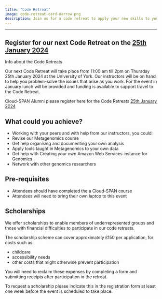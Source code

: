 ```yaml
---
title: "Code Retreat"
image: code-retreat-card-narrow.png
description: Join us for a code retreat to apply your new skills to your own data and network with other genomics researchers.
---
```

---
::: {.callout-note appearance="tip"}

# Register for our next Code Retreat on the [25th January 2024](https://forms.gle/2LsvUvb6SY39ppSd8)
:::

Info about the Code Retreats

Our next Code Retreat will take place from 11:00 am till 2pm on Thursday 25th January 2024 at the University of York. Our instructors will be on hand to help you problem-solve the issues that arise as you work. For the event in January lunch will be provided and funding is available to support travel to the Code Retreat.

Cloud-SPAN Alumni please register here for the Code Retreats [25th January 2024](https://forms.gle/2LsvUvb6SY39ppSd8)

## What could you achieve?

-   Working with your peers and with help from our instructors, you could:
-   Revise our Metagenomics course
-   Get help organising and documenting your own analysis
-   Apply tools taught in Metagenomics to your own data
-   Get help with Creating your own Amazon Web Services instance for Genomics
-   Network with other genomics researchers

## Pre-requisites

-   Attendees should have completed the a Cloud-SPAN course
-   Attendees will need to bring their own laptop to this event

## Scholarships

We offer scholarships to enable members of underrepresented groups and those with financial difficulties to participate in our code retreats.

The scholarship scheme can cover approximately £150 per application, for costs such as:

- childcare
- accessibility needs
- other costs that might otherwise prevent participation

You will need to reclaim these expenses by completing a form and submitting receipts after participation in the retreat.

To request a scholarship please indicate this in the registration form at least one week before the event is scheduled to take place. 
